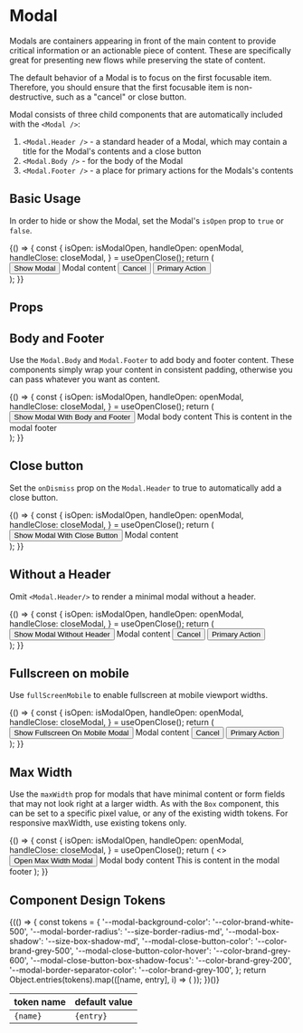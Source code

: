 
<Meta title="Components/Modal/Overview" component={Modal} />

# Modal

Modals are containers appearing in front of the main content to provide critical information or an actionable piece of content.
These are specifically great for presenting new flows while preserving the state of content.

The default behavior of a Modal is to focus on the first focusable item.
Therefore, you should ensure that the first focusable item is non-destructive, such as a "cancel" or close button.

Modal consists of three child components that are automatically included with the `<Modal />`:

1. `<Modal.Header />` - a standard header of a Modal, which may contain a title for the Modal's contents and a close button
1. `<Modal.Body />` - for the body of the Modal
1. `<Modal.Footer />` - a place for primary actions for the Modals's contents

## Basic Usage

In order to hide or show the Modal, set the Modal's `isOpen` prop to `true` or `false`.

<Canvas>
  <Story
    name="Basic Usage"
    parameters={{
      design: {
        type: 'figma',
        url: 'https://www.figma.com/file/k1kOsplTGXvSSMQQCzhCND/Palmetto-Design-System?node-id=618%3A7847',
      },
    }}
  >
    {() => {
      const {
        isOpen: isModalOpen,
        handleOpen: openModal,
        handleClose: closeModal,
      } = useOpenClose();
      return (
        <div>
          <Button variant="light" onClick={openModal}>
            Show Modal
          </Button>
          <Modal
            ariaLabelledBy="titleBasic"
            isOpen={isModalOpen}
            onDismiss={closeModal}
          >
            <Modal.Header
              id="titleBasic"
              title="The Modal Title"
              onDismiss={closeModal}
            />
            <Modal.Body>Modal content</Modal.Body>
            <Modal.Footer>
              <Button variant="light" onClick={closeModal}>
                Cancel
              </Button>
              <Button variant="primary">Primary Action</Button>
            </Modal.Footer>
          </Modal>
        </div>
      );
    }}
  </Story>
</Canvas>

## Props

<ArgsTable of={Modal} />

## Body and Footer

Use the `Modal.Body` and `Modal.Footer` to add body and footer content. These components simply wrap your content in consistent padding, otherwise you can pass whatever you want as content.

<Canvas>
  <Story
    name="Body and Footer"
    parameters={{
      chromatic: { disableSnapshot: true },
      design: {
        type: 'figma',
        url: 'https://www.figma.com/file/k1kOsplTGXvSSMQQCzhCND/Palmetto-Design-System?node-id=618%3A7847',
      },
    }}
  >
    {() => {
      const {
        isOpen: isModalOpen,
        handleOpen: openModal,
        handleClose: closeModal,
      } = useOpenClose();
      return (
        <div>
          <Button variant="light" onClick={openModal}>
            Show Modal With Body and Footer
          </Button>
          <Modal
            ariaLabelledBy="titleFooterBody"
            isOpen={isModalOpen}
            onDismiss={closeModal}
          >
            <Modal.Header
              id="titleFooterBody"
              title="The Modal Title"
              onDismiss={closeModal}
            />
            <Modal.Body>Modal body content</Modal.Body>
            <Modal.Footer>This is content in the modal footer</Modal.Footer>
          </Modal>
        </div>
      );
    }}
  </Story>
</Canvas>

## Close button

Set the `onDismiss` prop on the `Modal.Header` to true to automatically add a close button.

<Canvas>
  <Story
    name="Close button"
    parameters={{
      chromatic: { disableSnapshot: true },
      design: {
        type: 'figma',
        url: 'https://www.figma.com/file/k1kOsplTGXvSSMQQCzhCND/Palmetto-Design-System?node-id=618%3A7847',
      },
    }}
  >
    {() => {
      const {
        isOpen: isModalOpen,
        handleOpen: openModal,
        handleClose: closeModal,
      } = useOpenClose();
      return (
        <div>
          <Button variant="light" onClick={openModal}>
            Show Modal With Close Button
          </Button>
          <Modal
            ariaLabel="modal with close button"
            isOpen={isModalOpen}
            onDismiss={closeModal}
          >
            <Modal.Header onDismiss={closeModal} />
            <Modal.Body>Modal content</Modal.Body>
          </Modal>
        </div>
      );
    }}
  </Story>
</Canvas>

## Without a Header

Omit `<Modal.Header/>` to render a minimal modal without a header.

<Canvas>
  <Story
    name="Without Header"
    parameters={{
      chromatic: { disableSnapshot: true },
      design: {
        type: 'figma',
        url: 'https://www.figma.com/file/k1kOsplTGXvSSMQQCzhCND/Palmetto-Design-System?node-id=618%3A7847',
      },
    }}
  >
    {() => {
      const {
        isOpen: isModalOpen,
        handleOpen: openModal,
        handleClose: closeModal,
      } = useOpenClose();
      return (
        <div>
          <Button variant="light" onClick={openModal}>
            Show Modal Without Header
          </Button>
          <Modal
            ariaLabel="Modal without a header"
            isOpen={isModalOpen}
            onDismiss={closeModal}
          >
            <Modal.Body>Modal content</Modal.Body>
            <Modal.Footer>
              <Button variant="light" onClick={closeModal}>
                Cancel
              </Button>
              <Button variant="primary">Primary Action</Button>
            </Modal.Footer>
          </Modal>
        </div>
      );
    }}
  </Story>
</Canvas>

## Fullscreen on mobile

Use `fullScreenMobile` to enable fullscreen at mobile viewport widths.

<Canvas>
  <Story
    name="Fullscreen Mobile"
    parameters={{
      chromatic: { disableSnapshot: true },
    }}
  >
    {() => {
      const {
        isOpen: isModalOpen,
        handleOpen: openModal,
        handleClose: closeModal,
      } = useOpenClose();
      return (
        <div>
          <Button variant="light" onClick={openModal}>
            Show Fullscreen On Mobile Modal
          </Button>
          <Modal
            ariaLabelledBy="titleFullscreen"
            fullScreenMobile
            isOpen={isModalOpen}
            onDismiss={closeModal}
          >
            <Modal.Header
              id="titleFullscreen"
              title="Fullscreen Modal on Mobile"
              onDismiss={closeModal}
            />
            <Modal.Body>Modal content</Modal.Body>
            <Modal.Footer>
              <Button variant="light" onClick={closeModal}>
                Cancel
              </Button>
              <Button variant="primary">Primary Action</Button>
            </Modal.Footer>
          </Modal>
        </div>
      );
    }}
  </Story>
</Canvas>

## Max Width

Use the `maxWidth` prop for modals that have minimal content or form fields that may not look right at a larger width.
As with the `Box` component, this can be set to a specific pixel value, or any of the existing width tokens. For responsive
maxWidth, use existing tokens only.

<Canvas>
  <Story
    name="Max Width"
    parameters={{
      chromatic: { disableSnapshot: true },
    }}
  >
    {() => {
      const {
        isOpen: isModalOpen,
        handleOpen: openModal,
        handleClose: closeModal,
      } = useOpenClose();
      return (
        <>
          <Button variant="light" onClick={openModal}>
            Open Max Width Modal
          </Button>
          <Modal
            ariaLabelledBy="titleFooterBody"
            isOpen={isModalOpen}
            onDismiss={closeModal}
            maxWidth={{ tablet: '3xl', desktop: '4xl', hd: '5xl' }}
          >
            <Modal.Header
              id="titleFooterBody"
              title="The Modal Title"
              onDismiss={closeModal}
            />
            <Modal.Body>Modal body content</Modal.Body>
            <Modal.Footer>This is content in the modal footer</Modal.Footer>
          </Modal>
        </>
      );
    }}
  </Story>
</Canvas>

## Component Design Tokens

<table>
  <thead>
    <tr>
      <th>token name</th>
      <th>default value</th>
    </tr>
  </thead>
  <tbody>
    {(() => {
      const tokens = {
        '--modal-background-color': '--color-brand-white-500',
        '--modal-border-radius': '--size-border-radius-md',
        '--modal-box-shadow': '--size-box-shadow-md',
        '--modal-close-button-color': '--color-brand-grey-500',
        '--modal-close-button-color-hover': '--color-brand-grey-600',
        '--modal-close-button-box-shadow-focus': '--color-brand-grey-200',
        '--modal-border-separator-color': '--color-brand-grey-100',
      };
      return Object.entries(tokens).map(([name, entry], i) => (
        <tr key={i}>
          <td>
            <code>{name}</code>
          </td>
          <td>
            <code>{entry}</code>
          </td>
        </tr>
      ));
    })()}
  </tbody>
</table>
